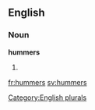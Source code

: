 
==English==

===Noun===
'''hummers'''

# {{plural of|[[hummer]]}}

[[Category:English plurals]]

[[fr:hummers]]
[[sv:hummers]]